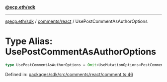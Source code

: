 [**@ecp.eth/sdk**](../../../index.mdx)

***

[@ecp.eth/sdk](/sdk-reference/index.mdx) / [comments/react](/sdk-reference/comments/react/index.mdx) / UsePostCommentAsAuthorOptions

# Type Alias: UsePostCommentAsAuthorOptions

```ts
type UsePostCommentAsAuthorOptions = Omit<UseMutationOptions<PostCommentAsAuthorResult, Error, UsePostCommentAsAuthorParams>, "mutationFn">;
```

Defined in: [packages/sdk/src/comments/react/comment.ts:46](https://github.com/ecp-eth/comments-monorepo/blob/main/packages/sdk/src/comments/react/comment.ts#L46)
